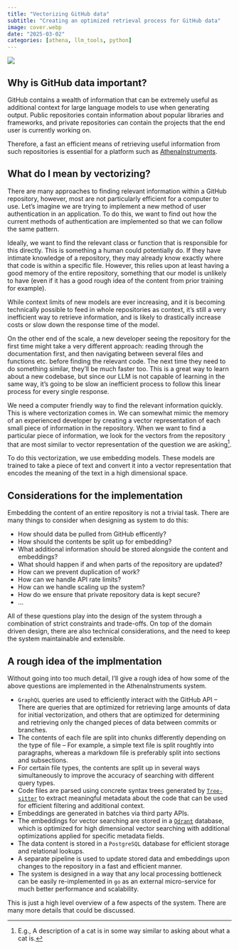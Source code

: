 ```yaml
---
title: "Vectorizing GitHub data"
subtitle: "Creating an optimized retrieval process for GitHub data"
image: cover.webp
date: "2025-03-02"
categories: [athena, llm_tools, python]
---
```


![](cover.webp)

## Why is GitHub data important?

GitHub contains a wealth of information that can be extremely useful as additional context for large language models to use when generating output. Public repositories contain information about popular libraries and frameworks, and private repositories can contain the projects that the end user is currently working on. 

Therefore, a fast an efficient means of retrieving useful information from such repositories is essential for a platform such as [AthenaInstruments](../athenainstruments/index.qmd). 


## What do I mean by vectorizing?

There are many approaches to finding relevant information within a GitHub repository, however, most are not particularly efficient for a computer to use. Let's imagine we are trying to implement a new method of user authentication in an application. To do this, we want to find out how the current methods of authentication are implemented so that we can follow the same pattern.

Ideally, we want to find the relevant class or function that is responsible for this directly. This is something a human could potentially do. If they have intimate knowledge of a repository, they may already know exactly where that code is within a specific file. However, this relies upon at least having a good memory of the entire repository, something that our model is unlikely to have (even if it has a good rough idea of the content from prior training for example).

::: {.aside}
While context limits of new models are ever increasing, and it is becoming technically possible to feed in whole repositories as context, it's still a very inefficient way to retrieve information, and is likely to drastically increase costs or slow down the response time of the model.
:::

On the other end of the scale, a new developer seeing the repository for the first time might take a very different approach: reading through the documentation first, and then navigating between several files and functions etc. before finding the relevant code. The next time they need to do something similar, they'll be much faster too. This is a great way to learn about a new codebase, but since our LLM is not capable of learning in the same way, it's going to be slow an inefficient process to follow this linear process for every single response.

We need a computer friendly way to find the relevant information quickly. This is where vectorization comes in. We can somewhat mimic the memory of an experienced developer by creating a vector representation of each small piece of information in the repository. When we want to find a particular piece of information, we look for the vectors from the repository that are most similar to vector representation of the question we are asking[^1].

[^1]: E.g., A description of a cat is in some way similar to asking about what a cat is.

To do this vectorization, we use embedding models. These models are trained to take a piece of text and convert it into a vector representation that encodes the meaning of the text in a high dimensional space.


## Considerations for the implementation

Embedding the content of an entire repository is not a trivial task. There are many things to consider when designing as system to do this:

- How should data be pulled from GitHub efficently?
- How should the contents be split up for embedding?
- What additional information should be stored alongside the content and embeddings?
- What should happen if and when parts of the repository are updated?
- How can we prevent duplication of work?
- How can we handle API rate limits?
- How can we handle scaling up the system?
- How do we ensure that private repository data is kept secure?
- ...

All of these questions play into the design of the system through a combination of strict constraints and trade-offs. On top of the domain driven design, there are also technical considerations, and the need to keep the system maintainable and extensible.


## A rough idea of the implmentation

Without going into too much detail, I'll give a rough idea of how some of the above questions are implemented in the AthenaInstruments system.

- `GraphQL` queries are used to efficiently interact with the GitHub API -- There are queries that are optimized for retrieving large amounts of data for initial vectorization, and others that are optimized for determining and retrieving only the changed pieces of data between commits or branches.
- The contents of each file are split into chunks differently depending on the type of file -- For example, a simple text file is split roughtly into paragraphs, whereas a markdown file is preferably split into sections and subsections.
- For certain file types, the contents are split up in several ways simultaneously to improve the accuracy of searching with different query types.
- Code files are parsed using concrete syntax trees generated by [`Tree-sitter`](https://tree-sitter.github.io/tree-sitter/) to extract meaningful metadata about the code that can be used for efficient filtering and additional context.
- Embeddings are generated in batches via third party APIs.
- The embeddings for vector searching are stored in a [`Qdrant`](https://qdrant.com/) database, which is optimized for high dimensional vector searching with additional optimizations applied for specific metadata fields.
- The data content is stored in a `PostgreSQL` database for efficient storage and relational lookups.
- A separate pipeline is used to update stored data and embeddings upon changes to the repository in a fast and efficient manner.
- The system is designed in a way that any local processing bottleneck can be easily re-implemented in `go` as an external micro-service for much better performance and scalability.

This is just a high level overview of a few aspects of the system. There are many more details that could be discussed.
